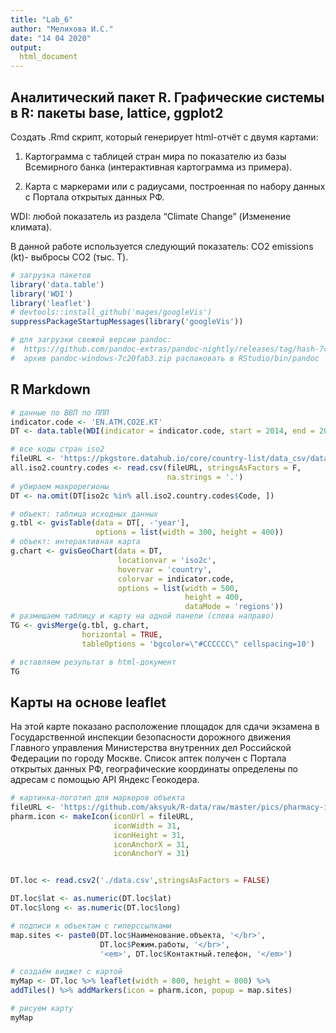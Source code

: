 ---
title: "Lab_6"
author: "Мелихова И.С."
date: "14 04 2020"
output: 
  html_document
---

## Аналитический пакет R. Графические системы в R: пакеты base, lattice, ggplot2

Создать .Rmd скрипт, который генерирует html-отчёт с двумя картами:

1. Картограмма с таблицей стран мира по показателю из базы Всемирного банка (интерактивная картограмма из примера).

2. Карта с маркерами или с радиусами, построенная по набору данных с Портала открытых данных РФ.

WDI: любой показатель из раздела “Climate Change” (Изменение климата).

В данной работе используется следующий показатель: CO2 emissions (kt)- выбросы CO2 (тыс. Т).

```{r setup, warning = F, message = F}
# загрузка пакетов
library('data.table')
library('WDI')
library('leaflet')
# devtools::install_github('mages/googleVis')
suppressPackageStartupMessages(library('googleVis'))

# для загрузки свежей версии pandoc:
#  https://github.com/pandoc-extras/pandoc-nightly/releases/tag/hash-7c20fab3
#  архив pandoc-windows-7c20fab3.zip распаковать в RStudio/bin/pandoc
```

## R Markdown

```{r Интерактивная картограмма, results = 'asis', cashe = T}
# данные по ВВП по ППП
indicator.code <- 'EN.ATM.CO2E.KT'
DT <- data.table(WDI(indicator = indicator.code, start = 2014, end = 2014))

# все коды стран iso2
fileURL <- 'https://pkgstore.datahub.io/core/country-list/data_csv/data/d7c9d7cfb42cb69f4422dec222dbbaa8/data_csv.csv'
all.iso2.country.codes <- read.csv(fileURL, stringsAsFactors = F, 
                                   na.strings = '.')
# убираем макрорегионы
DT <- na.omit(DT[iso2c %in% all.iso2.country.codes$Code, ])

# объект: таблица исходных данных
g.tbl <- gvisTable(data = DT[, -'year'], 
                   options = list(width = 300, height = 400))
# объект: интерактивная карта
g.chart <- gvisGeoChart(data = DT, 
                        locationvar = 'iso2c', 
                        hovervar = 'country',
                        colorvar = indicator.code, 
                        options = list(width = 500, 
                                       height = 400, 
                                       dataMode = 'regions'))
# размещаем таблицу и карту на одной панели (слева направо)
TG <- gvisMerge(g.tbl, g.chart, 
                horizontal = TRUE, 
                tableOptions = 'bgcolor=\"#CCCCCC\" cellspacing=10')

# вставляем результат в html-документ
TG
```

## Карты на основе leaflet    

На этой карте показано расположение площадок для сдачи экзамена в Государственной инспекции безопасности дорожного движения Главного управления Министерства внутренних дел Российской Федерации по городу Москве. Список аптек получен с Портала открытых данных РФ, географические координаты определены по адресам с помощью API Яндекс Геокодера.  


```{r Карта с маркерами на основе leaflet, results = 'asis', message = F}
# картинка-логотип для маркеров объекта
fileURL <- 'https://github.com/aksyuk/R-data/raw/master/pics/pharmacy-icon.png'
pharm.icon <- makeIcon(iconUrl = fileURL, 
                       iconWidth = 31,
                       iconHeight = 31,
                       iconAnchorX = 31,
                       iconAnchorY = 31)


DT.loc <- read.csv2('./data.csv',stringsAsFactors = FALSE)

DT.loc$lat <- as.numeric(DT.loc$lat)
DT.loc$long <- as.numeric(DT.loc$long)

# подписи к объектам с гиперссылками
map.sites <- paste0(DT.loc$Наименование.объекта, '</br>',
                    DT.loc$Режим.работы, '</br>',
                    '<em>', DT.loc$Контактный.телефон, '</em>')

# создаём виджет с картой
myMap <- DT.loc %>% leaflet(width = 800, height = 800) %>% 
addTiles() %>% addMarkers(icon = pharm.icon, popup = map.sites)

# рисуем карту
myMap
```

